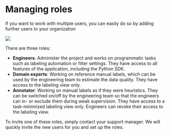 # Managing roles

If you want to work with multiple users, you can easily do so by adding further users to your organization

![](https://files.readme.io/327f0aa-team-setup.png)

There are three roles:

- **Engineers**: Administer the project and works on programmatic tasks such as labeling automation or filter settings. They have access to all features of the application, including the Python SDK.
- **Domain experts**: Working on reference manual labels, which can be used by the engineering team to estimate the data quality. They have access to the labeling view only.
- **Annotator**: Working on manual labels as if they were heuristics. They can be switched on/off by the engineering team so that the engineers can in- or exclude them during weak supervision. They have access to a task-minimized labeling view only. Engineers can revoke their access to the labeling view.

To invite one of these roles, simply contact your support manager. We will quickly invite the new users for you and set up the roles.
